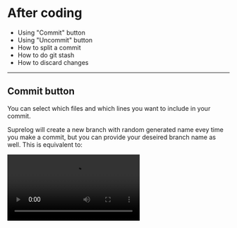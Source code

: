 
# After coding

<Notice title="What you'll learn" type="tldr">

- Using "Commit" button
- Using "Uncommit" button
- How to split a commit
- How to do git stash
- How to discard changes

</Notice>

---

## Commit button

You can select which files and which lines you want to include in your commit.

Suprelog will create a new branch with random generated name evey time you make a commit, but you can provide your deseired branch name as well. This is equivalent to:

<Video src="/commit.mp4" />

<Notice title="Equivalent git commands:">

1. checkout a new branch
2. git add \(selected changes\)
3. git commit

</Notice>

---

## Uncommit button

You can use "Uncommit" button to undo the commit. This is equivalent to:

<Video src="/uncommit.mp4" />

<Notice title="Equivalent git commands:">

1. checkout parent commit hash
2. delete unused branch (local & remote)
3. soft reset HEAD~1
4. checkout current branch

</Notice>

---

## Split a commit

You can easily split a commit, even the middle one, by uncommitting it and then commit again.

<Video src="/split.mp4" />

---

## Git stash

There's no support for git stash in Superlog, because you can simply make a commit and uncommit it later.

<Video src="/stash.mp4" />

---

## Discard button

You can use "Discard" button to discard any selected changes.

Discard is not a recoverable operation, but your IDE might be able to undo the discard.

<Video src="/discard.mp4" />

